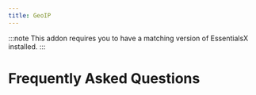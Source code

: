 ```yaml
---
title: GeoIP
---
```


:::note
This addon requires you to have a matching version of EssentialsX installed.
:::

# Frequently Asked Questions